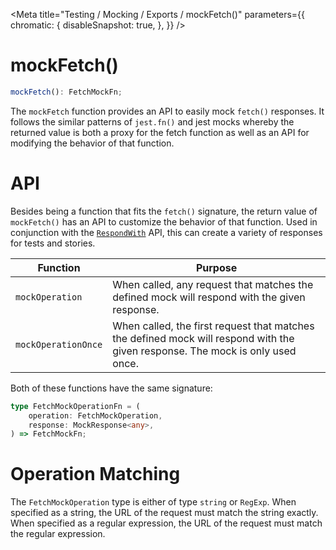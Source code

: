
<Meta
  title="Testing / Mocking / Exports / mockFetch()"
  parameters={{
        chromatic: {
            disableSnapshot: true,
        },
    }}
/>

# mockFetch()

```ts
mockFetch(): FetchMockFn;
```

The `mockFetch` function provides an API to easily mock `fetch()` responses. It follows the similar patterns of `jest.fn()` and jest mocks whereby the returned value is both a proxy for the fetch function as well as an API for modifying the behavior of that function.

# API

Besides being a function that fits the `fetch()` signature, the return value of `mockFetch()` has an API to customize the behavior of that function. Used in conjunction with the [`RespondWith`](/docs/testing-mocking-exports-respondwith--page) API, this can create a variety of responses for tests and stories.

| Function            | Purpose                                                                                                                        |
| ------------------- | ------------------------------------------------------------------------------------------------------------------------------ |
| `mockOperation`     | When called, any request that matches the defined mock will respond with the given response.                                   |
| `mockOperationOnce` | When called, the first request that matches the defined mock will respond with the given response. The mock is only used once. |

Both of these functions have the same signature:

```ts
type FetchMockOperationFn = (
    operation: FetchMockOperation,
    response: MockResponse<any>,
) => FetchMockFn;
```

# Operation Matching

The `FetchMockOperation` type is either of type `string` or `RegExp`. When specified as a string, the URL of the request must match the string exactly. When specified as a regular expression, the URL of the request must match the regular expression.
